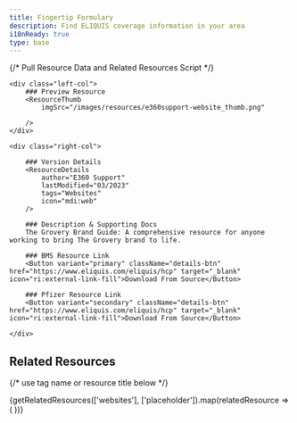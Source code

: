 ```yaml
---
title: Fingertip Formulary
description: Find ELIQUIS coverage information in your area
i18nReady: true
type: base
---
```


{/* Pull Resource Data and Related Resources Script */}

<div class="details_wrapper">

	<div class="left-col">
		### Preview Resource
		<ResourceThumb 
			imgSrc="/images/resources/e360support-website_thumb.png" 
		
		/>
	</div>

	<div class="right-col">
		
		### Version Details
		<ResourceDetails 
			author="E360 Support" 
			lastModified="03/2023" 
			tags="Websites" 
			icon="mdi:web"
		/>

		### Description & Supporting Docs
		The Grovery Brand Guide: A comprehensive resource for anyone working to bring The Grovery brand to life.

		### BMS Resource Link
		<Button variant="primary" className="details-btn" href="https://www.eliquis.com/eliquis/hcp" target="_blank" icon="ri:external-link-fill">Download From Source</Button>
		
		### Pfizer Resource Link
		<Button variant="secondary" className="details-btn" href="https://www.eliquis.com/eliquis/hcp" target="_blank" icon="ri:external-link-fill">Download From Source</Button>

	</div>
	
</div>

## Related Resources
{/* use tag name or resource title below */}
<div class="resource-card-container">
  {getRelatedResources(['websites'], ['placeholder']).map(relatedResource => (
    <ResourceCard {...relatedResource} />
  ))}
</div>

